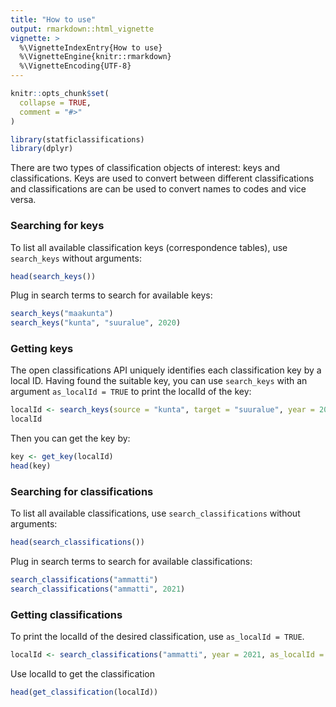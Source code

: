 ```yaml
---
title: "How to use"
output: rmarkdown::html_vignette
vignette: >
  %\VignetteIndexEntry{How to use}
  %\VignetteEngine{knitr::rmarkdown}
  %\VignetteEncoding{UTF-8}
---
```


```r
knitr::opts_chunk$set(
  collapse = TRUE,
  comment = "#>"
)
```

```r
library(statficlassifications)
library(dplyr)
```

There are two types of classification objects of interest: keys and classifications. Keys are used to convert between different classifications and classifications are can be used to convert names to codes and vice versa.

### Searching for keys

To list all available classification keys (correspondence tables), use `search_keys` without arguments:

```r
head(search_keys())
```

Plug in search terms to search for available keys:

```r
search_keys("maakunta")
search_keys("kunta", "suuralue", 2020)
```

### Getting keys

The open classifications API uniquely identifies each classification key by a local ID. Having found the suitable key, you can use `search_keys` with an argument `as_localId = TRUE` to print the localId of the key:

```r
localId <- search_keys(source = "kunta", target = "suuralue", year = 2020, as_localId = TRUE)
localId
```

Then you can get the key by:

```r
key <- get_key(localId)
head(key)
```

### Searching for classifications

To list all available classifications, use `search_classifications` without arguments:

```r
head(search_classifications())
```

Plug in search terms to search for available classifications:

```r
search_classifications("ammatti")
search_classifications("ammatti", 2021)
```

### Getting classifications

To print the localId of the desired classification, use `as_localId = TRUE`.

```r
localId <- search_classifications("ammatti", year = 2021, as_localId = TRUE)
```

Use localId to get the classification

```r
head(get_classification(localId))
```

